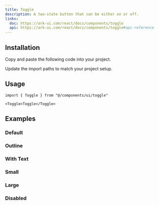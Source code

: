 ```yaml
---
title: Toggle
description: A two-state button that can be either on or off.
links:
  doc: https://ark-ui.com/react/docs/components/toggle
  api: https://ark-ui.com/react/docs/components/toggle#api-reference
---
```


<ComponentPreview name="toggle-demo" description="A toggle component." />

## Installation

<ComponentInstall>

<Fragment slot="manual">

<Steps>

<Step>Copy and paste the following code into your project.</Step>

<ComponentSource component="toggle" />

<Step>Update the import paths to match your project setup.</Step>

</Steps>

</Fragment>

</ComponentInstall>

## Usage

```tsx
import { Toggle } from "@/components/ui/toggle"
```

```tsx
<Toggle>Toggle</Toggle>
```

## Examples

### Default

<ComponentPreview name="toggle-demo" description="A toggle component." />

### Outline

<ComponentPreview
  name="toggle-outline"
  description="A toggle component using the outline variant."
/>

### With Text

<ComponentPreview
  name="toggle-with-text"
  description="A toggle component with text."
/>

### Small

<ComponentPreview name="toggle-sm" description="A small toggle component." />

### Large

<ComponentPreview name="toggle-lg" description="A large toggle component." />

### Disabled

<ComponentPreview
  name="toggle-disabled"
  description="A disabled toggle component."
/>

